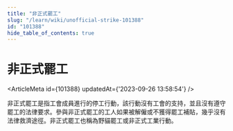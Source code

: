 ```yaml
---
title: "非正式罷工"
slug: "/learn/wiki/unofficial-strike-101388"
id: "101388"
hide_table_of_contents: true
---
```



# 非正式罷工

<ArticleMeta id={101388} updatedAt={'2023-09-26 13:58:54'} />
<div className='border-solid border-b border-t-0 my-4 border-[var(--ifm-color-gray-300)]' />

非正式罷工是指工會成員進行的停工行動，該行動沒有工會的支持，並且沒有遵守罷工的法律要求。參與非正式罷工的工人如果被解僱或不獲得罷工補貼，幾乎沒有法律救濟途徑。非正式罷工也稱為野貓罷工或非正式工業行動。

